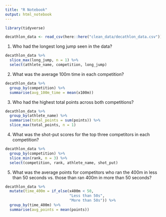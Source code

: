 ```yaml
---
title: "R Notebook"
output: html_notebook
---
```


```r
library(tidyverse)
```

```r
decathlon_data <- read_csv(here::here("clean_data/decathlon_data.csv"))
```


1. Who had the longest long jump seen in the data?

```r
decathlon_data %>% 
  slice_max(long_jump, n = 1) %>% 
  select(athlete_name, competition, long_jump)
```


2. What was the average 100m time in each competition?

```r
decathlon_data %>% 
  group_by(competition) %>% 
  summarise(avg_100m_time = mean(x100m))
```


3. Who had the highest total points across both competitions?

```r
decathlon_data %>% 
  group_by(athlete_name) %>% 
  summarise(total_points = sum(points)) %>% 
  slice_max(total_points, n = 1)
```


4. What was the shot-put scores for the top three competitors in each competition?

```r
decathlon_data %>% 
  group_by(competition) %>% 
  slice_min(rank, n = 3) %>% 
  select(competition, rank, athlete_name, shot_put)
```


5. What was the average points for competitors who ran the 400m in less than 50 
seconds vs. those than ran 400m in more than 50 seconds?

```r
decathlon_data %>% 
  mutate(time_400m = if_else(x400m < 50, 
                             "Less than 50s",
                             "More than 50s")) %>% 
  group_by(time_400m) %>% 
  summarise(avg_points = mean(points))
```

